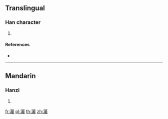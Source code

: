 ==Translingual==

===Han character===
{{Han char|rn=85|rad=水|as=21|sn=24|four=37127|canj=ESEI}}

# {{defn|Han|sort=水21}}

====References====
* {{Han ref|kx=0664.040|dkj=18815|dj=1072.290|hdz=31798.010|uh=705F|ud=28767|bh=F8AD|bd=63661}}

----

==Mandarin==

===Hanzi===
{{cmn-hanzi|pin=[[zhú]] ([[zhu2]])|wg=chu<sup>2</sup>}}

# {{defn|lang=cmn|sort=水21}}

[[fr:灟]]
[[pl:灟]]
[[th:灟]]
[[zh:灟]]